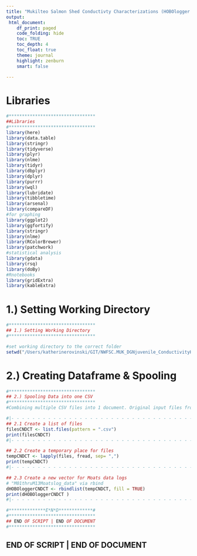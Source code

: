 ```yaml
---
title: "Mukilteo Salmon Shed Conductivty Characterizations (HOBOlogger history)"
output:
 html_document:
    df_print: paged
    code_folding: hide
    toc: TRUE
    toc_depth: 4
    toc_float: true
    theme: journal
    highlight: zenburn
    smart: false

---
```


# Libraries
```r
#*********************************
##Libraries
#********************************* 
library(here)
library(data.table)
library(stringr)
library(tidyverse)
library(plyr)
library(nlme)
library(tidyr)
library(dbplyr)
library(dplyr)
library(purrr)
library(wql)
library(lubridate)
library(tibbletime)
library(arsenal)
library(compareDF)
#for graphing
library(ggplot2)
library(ggfortify)
library(stringr)
library(nlme)
library(RColorBrewer)
library(patchwork)
#statistical analysis
library(gdata)
library(rsq)
library(doBy)
#Rnotebooks 
library(gridExtra)
library(kableExtra)

```



# 1.) Setting Working Directory
```r
#*********************************
## 1.) Setting Working Directory
#*********************************

#set working directory to the correct folder
setwd("/Users/katherinerovinski/GIT/NWFSC.MUK_DGNjuvenile_ConductivityHOBOloggerHistory")

```


# 2.) Creating Dataframe & Spooling
```r
#*********************************
## 2.) Spooling Data into one CSV 
#*********************************
#Combining multiple CSV files into 1 document. Original input files from individual 

#|- - - - - - - - - - - - - - - - - - - - - - - - - - - - - - - - - - - - - - - - - |
## 2.1 Create a list of files 
filesCNDCT <- list.files(pattern = ".csv")
print(filesCNDCT)
#|- - - - - - - - - - - - - - - - - - - - - - - - - - - - - - - - - - - - - - - - - |

## 2.2 Create a temporary place for files 
tempCNDCT <- lapply(files, fread, sep= ",")
print(tempCNDCT)
#|- - - - - - - - - - - - - - - - - - - - - - - - - - - - - - - - - - - - - - - - - |

## 2.3 Create a new vector for Moats data logs 
# "M01thruM13Moatslog_data" via rbind
dHOBOloggerCNDCT <- rbindlist(tempCNDCT, fill = TRUE)
print(dHOBOloggerCNDCT )
#|- - - - - - - - - - - - - - - - - - - - - - - - - - - - - - - - - - - - - - - - - |

```








```r
#**************E*N*D*************# 
#*********************************
## END OF SCRIPT | END OF DOCUMENT 
#*********************************
```


## END OF SCRIPT | END OF DOCUMENT

